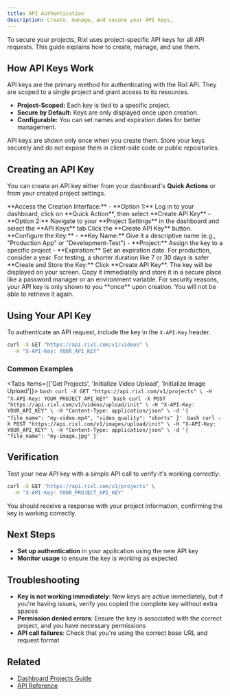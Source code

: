 ```yaml
---
title: API Authentication
description: Create, manage, and secure your API keys,
---
```



To secure your projects, Rixl uses project-specific API keys for all API requests. This guide explains how to create, manage, and use them.

[//]: # (// TODO: Add diagram here showing the API key authentication workflow.)

## How API Keys Work

API keys are the primary method for authenticating with the Rixl API. They are scoped to a single project and grant access to its resources.

- **Project-Scoped:** Each key is tied to a specific project.
- **Secure by Default:** Keys are only displayed once upon creation.
- **Configurable:** You can set names and expiration dates for better management.

<Callout type="warn" title="Security Notice">
    API keys are shown only once when you create them. Store your keys securely and do not expose them in client-side code or public repositories.
</Callout>

## Creating an API Key

You can create an API key either from your dashboard's **Quick Actions** or from your created project settings.

[//]: # (// TODO: Add a screenshot or GIF of the API key creation interface.)

<Steps>
    <Step>
        **Access the Creation Interface:**
        - **Option 1:** Log in to your dashboard, click on **Quick Action**, then select **Create API Key**
        - **Option 2:** Navigate to your **Project Settings** in the dashboard and select the **API Keys** tab
    </Step>
    <Step>
        Click the **Create API Key** button.
    </Step>
    <Step>
        **Configure the Key:**
        - **Key Name:** Give it a descriptive name (e.g., "Production App" or "Development-Test")
        - **Project:** Assign the key to a specific project
        - **Expiration:** Set an expiration date. For production, consider a year. For testing, a shorter duration like 7 or 30 days is safer
    </Step>
    <Step>
        **Create and Store the Key:**
        Click **Create API Key**. The key will be displayed on your screen. Copy it immediately and store it in a secure place like a password manager or an environment variable.
    </Step>
</Steps>

<Callout type="warn" title="Store Your Key Immediately">
    For security reasons, your API key is only shown to you **once** upon creation. You will not be able to retrieve it again.
</Callout>

## Using Your API Key

To authenticate an API request, include the key in the `X-API-Key` header.

```bash
curl -X GET "https://api.rixl.com/v1/videos" \
  -H "X-API-Key: YOUR_API_KEY"
```

### Common Examples

<Tabs items={['Get Projects', 'Initialize Video Upload', 'Initialize Image Upload']}>
    <Tab value="Get Projects">
        ```bash
        curl -X GET "https://api.rixl.com/v1/projects" \
        -H "X-API-Key: YOUR_PROJECT_API_KEY"
        ```
    </Tab>
    <Tab value="Initialize Video Upload">
        ```bash
        curl -X POST "https://api.rixl.com/v1/videos/upload/init" \
        -H "X-API-Key: YOUR_API_KEY" \
        -H "Content-Type: application/json" \
        -d '{
        "file_name": "my-video.mp4",
        "video_quality": "shorts"
    }'
        ```
    </Tab>
    <Tab value="Initialize Image Upload">
        ```bash
        curl -X POST "https://api.rixl.com/v1/images/upload/init" \
        -H "X-API-Key: YOUR_API_KEY" \
        -H "Content-Type: application/json" \
        -d '{
        "file_name": "my-image.jpg"
    }'
        ```
    </Tab>
</Tabs>

## Verification

Test your new API key with a simple API call to verify it's working correctly:

```bash
curl -X GET "https://api.rixl.com/v1/projects" \
  -H "X-API-Key: YOUR_PROJECT_API_KEY"
```

You should receive a response with your project information, confirming the key is working correctly.

## Next Steps

- **Set up authentication** in your application using the new API key
- **Monitor usage** to ensure the key is working as expected

## Troubleshooting

- **Key is not working immediately**: New keys are active immediately, but if you're having issues, verify you copied the complete key without extra spaces
- **Permission denied errors**: Ensure the key is associated with the correct project, and you have necessary permissions
- **API call failures**: Check that you're using the correct base URL and request format

## Related
- [Dashboard Projects Guide](/docs/dashboard/projects)
- [API Reference](/docs/api-reference)